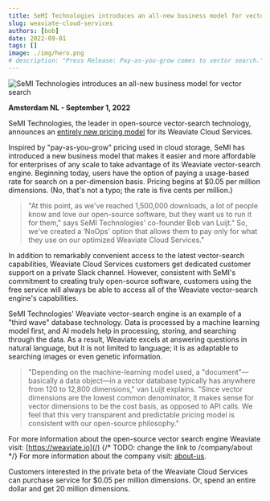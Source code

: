 ```yaml
---
title: SeMI Technologies introduces an all-new business model for vector search
slug: weaviate-cloud-services
authors: [bob] 
date: 2022-09-01
tags: []
image: ./img/hero.png
# description: "Press Release: Pay-as-you-grow comes to vector search."
---
```

![SeMI Technologies introduces an all-new business model for vector search](./img/hero.png)

**Amsterdam NL - September 1, 2022**
 
SeMI Technologies, the leader in open-source vector-search technology, announces an [entirely new pricing model](/pricing) for its Weaviate Cloud Services.

<!-- truncate -->

Inspired by "pay-as-you-grow" pricing used in cloud storage, SeMI has introduced a new business model that makes it easier and more affordable for enterprises of any scale to take advantage of its Weaviate vector-search engine. Beginning today, users have the option of paying a usage-based rate for search on a per-dimension basis. Pricing begins at $0.05 per million dimensions. (No, that's not a typo; the rate is five cents per million.)

> "At this point, as we've reached 1,500,000 downloads, a lot of people know and love our open-source software, but they want us to run it for them," says SeMI Technologies' co-founder Bob van Luijt." So, we've created a ‘NoOps' option that allows them to pay only for what they use on our optimized Weaviate Cloud Services."
 
In addition to remarkably convenient access to the latest vector-search capabilities, Weaviate Cloud Services customers get dedicated customer support on a private Slack channel. However, consistent with SeMI's commitment to creating truly open-source software, customers using the free service will always be able to access all of the Weaviate vector-search engine's capabilities.
 
SeMI Technologies' Weaviate vector-search engine is an example of a "third wave" database technology. Data is processed by a machine learning model first, and AI models help in processing, storing, and searching through the data. As a result, Weaviate excels at answering questions in natural language, but it is not limited to language; it is as adaptable to searching images or even genetic information.  
 
> "Depending on the machine-learning model used, a "document"—basically a data object—in a vector database typically has anywhere from 120 to 12,800 dimensions," van Luijt explains. "Since vector dimensions are the lowest common denominator, it makes sense for vector dimensions to be the cost basis, as opposed to API calls. We feel that this very transparent and predictable pricing model is consistent with our open-source philosophy."

For more information about the open-source vector search engine Weaviate visit: [https://weaviate.io](/)
{/* TODO: change the link to /company/about */}
For more information about the company visit: [about-us](/company/about-us).
 
Customers interested in the private beta of the Weaviate Cloud Services can purchase service for $0.05 per million dimensions. Or, spend an entire dollar and get 20 million dimensions.